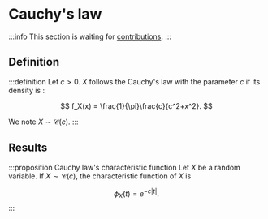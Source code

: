 # Cauchy's law

:::info
This section is waiting for [contributions](/contributing).
:::

## Definition

:::definition
Let $c > 0$. $X$ follows the Cauchy's law with the parameter $c$ if its density is :

$$
f_X(x) = \frac{1}{\pi}\frac{c}{c^2+x^2}.
$$

We note $X \sim \mathcal{C}(c)$.
:::

## Results

:::proposition Cauchy law's characteristic function
Let $X$ be a random variable. If $X \sim \mathcal C(c)$, the characteristic function of $X$ is

$$
\phi_X(t) =e^{-c|t|}.
$$
:::